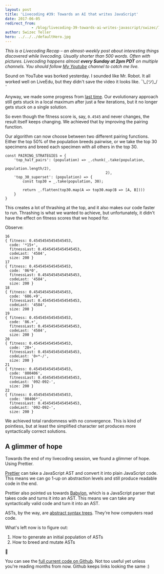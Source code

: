```yaml
---
layout: post
title: 'Livecoding #39: Towards an AI that writes JavaScript'
date: 2017-06-05
redirect_from: 
            - /blog/livecoding-39-towards-ai-writes-javascript/swizec/7621
author: Swizec Teller
hero: ../../../defaultHero.jpg
---
```

_This is a Livecoding Recap – an almost-weekly post about interesting things discovered while livecoding. Usually shorter than 500 words. Often with pictures. Livecoding happens almost **every Sunday at 2pm PDT** on multiple channels. You should follow [My Youtube](https://www.youtube.com/channel/UCoyHgaeLLI7Knp7LDHOwZMw) channel to catch me live._



Sound on YouTube was borked yesterday. I sounded like Mr. Robot. It all worked well on LiveEdu, but they didn't save the video it looks like. ¯\\\_(ツ)\_/¯





Anyway, we made some progress from [last time](https://swizec.com/blog/livecoding-38-faux-ai-writes-javascript/swizec/7607). Our evolutionary approach still gets stuck in a local maximum after just a few iterations, but it no longer gets stuck on a single solution.



So even though the fitness score is, say, `0.4545` and never changes, the result itself keeps changing. We achieved that by improving the pairing function.



Our algorithm can now choose between two different pairing functions. Either the top 50% of the population breeds pairwise, or we take the top 30 specimens and breed each specimen with all others in the top 30.



```
const PAIRING_STRATEGIES = {
    'top_half_pairs': (population) => _.chunk(_.take(population,
                                                     population.length/2),
                                              2),
    'top_30_superset': (population) => {
        const top30 = _.take(population, 30);

        return _.flatten(top30.map(A => top30.map(B => [A, B])))
    }
}
```



This creates a lot of thrashing at the top, and it also makes our code faster to run. Thrashing is what we wanted to achieve, but unfortunately, it didn't have the effect on fitness scores that we hoped for.



Observe:



```
16
{ fitness: 0.45454545454545453,
  code: '*15+',
  fitnessLast: 0.45454545454545453,
  codeLast: '4584',
  size: 200 }
17
{ fitness: 0.45454545454545453,
  code: '06*0',
  fitnessLast: 0.45454545454545453,
  codeLast: '4584',
  size: 200 }
18
{ fitness: 0.45454545454545453,
  code: '686.+9',
  fitnessLast: 0.45454545454545453,
  codeLast: '4584',
  size: 200 }
19
{ fitness: 0.45454545454545453,
  code: '86.+',
  fitnessLast: 0.45454545454545453,
  codeLast: '4584',
  size: 200 }
20
{ fitness: 0.45454545454545453,
  code: '28+',
  fitnessLast: 0.45454545454545453,
  codeLast: '0+*-/',
  size: 200 }
21
{ fitness: 0.45454545454545453,
  code: '800406',
  fitnessLast: 0.45454545454545453,
  codeLast: '092-092-',
  size: 200 }
22
{ fitness: 0.45454545454545453,
  code: '00406*',
  fitnessLast: 0.45454545454545453,
  codeLast: '092-092-',
  size: 200 }
```



We achieved total randomness with no convergence. This is kind of pointless, but at least the simplified character set produces more syntactically correct solutions.



## A glimmer of hope



Towards the end of my livecoding session, we found a glimmer of hope. Using Prettier.



[Prettier](https://github.com/prettier/prettier) can take a JavaScript AST and convert it into plain JavaScript code. This means we can go 1-up on abstraction levels and still produce readable code in the end.



Prettier also pointed us towards [Babylon](https://github.com/babel/babylon), which is a JavaScript parser that takes code and turns it into an AST. This means we can take any syntactically valid code and turn it into an AST.



ASTs, by the way, are [abstract syntax trees](https://en.wikipedia.org/wiki/Abstract_syntax_tree). They're how computers read code.



What's left now is to figure out:



1. How to generate an initial population of ASTs
2. How to breed and mutate ASTs



🤔



You can see the [full current code on Github](https://github.com/Swizec/faux-js-ai). Not too useful yet unless you're reading months from now. Github keeps links looking the same :)